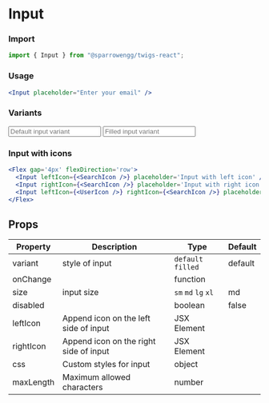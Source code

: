 # Input

### Import

```jsx
import { Input } from "@sparrowengg/twigs-react";
```

### Usage 
```jsx live
<Input placeholder="Enter your email" />
```


### Variants
<Flex gap='4px' flexDirection='column'>
  <Input placeholder='Default input variant' variant="default" />
  <Input variant='filled' placeholder='Filled input variant' />
</Flex>


### Input with icons
```jsx live
<Flex gap='4px' flexDirection='row'>
  <Input leftIcon={<SearchIcon />} placeholder='Input with left icon' />
  <Input rightIcon={<SearchIcon />} placeholder='Input with right icon' />
  <Input leftIcon={<UserIcon />} rightIcon={<SearchIcon />} placeholder='Input with left and right icon' />
</Flex>
```


## Props
| Property  | Description                            | Type            | Default |
|-----------|----------------------------------------|-----------------|---------|
| variant   | style of input                         | `default` `filled` | default |
| onChange  |                                        | function        |         |
| size      | input size                             | `sm` `md` `lg` `xl`     | md      |
| disabled  |                                        | boolean         | false   |
| leftIcon  | Append icon on the left side of input  | JSX Element     |         |
| rightIcon | Append icon on the right side of input | JSX Element     |         |
| css       | Custom styles for input                | object          |         |
| maxLength       | Maximum allowed characters                | number          |         |